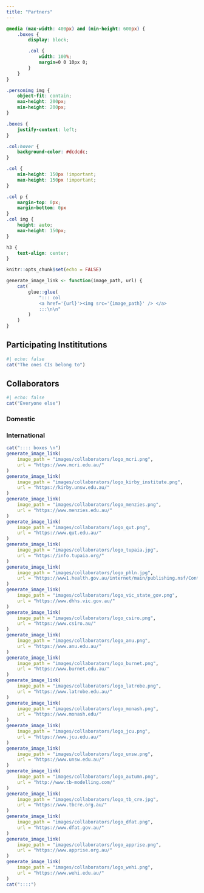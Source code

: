 ```yaml
---
title: "Partners"
---
```


```css
@media (max-width: 400px) and (min-height: 600px) {
    .boxes {
        display: block;

        .col {
            width: 100%;
            margin=0 0 10px 0;
        }
    }
}

.personimg img {
    object-fit: contain;
    max-height: 200px;
    min-height: 200px;
}

.boxes {
    justify-content: left;
}

.col:hover {
    background-color: #dcdcdc;
}

.col {
    min-height: 150px !important;
    max-height: 150px !important;
}

.col p {
    margin-top: 0px;
    margin-bottom: 0px
}
.col img {
    height: auto;
    max-height: 150px;
}

h3 {
    text-align: center;
}
```

```r
knitr::opts_chunk$set(echo = FALSE)

generate_image_link <- function(image_path, url) {
    cat(
        glue::glue(
            "::: col
            <a href='{url}'><img src='{image_path}' /> </a>
            :::\n\n"
        )
    )
}

```

## Participating Instititutions

```r
#| echo: false
cat("The ones CIs belong to")
```
## Collaborators

```r
#| echo: false
cat("Everyone else")
```

### Domestic

### International

```r
cat(":::: boxes \n")
generate_image_link(
    image_path = "images/collaborators/logo_mcri.png",
    url = "https://www.mcri.edu.au/"
)
generate_image_link(
    image_path = "images/collaborators/logo_kirby_institute.png",
    url = "https://kirby.unsw.edu.au/"
)
generate_image_link(
    image_path = "images/collaborators/logo_menzies.png",
    url = "https://www.menzies.edu.au/"
)
generate_image_link(
    image_path = "images/collaborators/logo_qut.png",
    url = "https://www.qut.edu.au/"
)
generate_image_link(
    image_path = "images/collaborators/logo_tupaia.jpg",
    url = "https://info.tupaia.org/"
)
generate_image_link(
    image_path = "images/collaborators/logo_phln.jpg",
    url = "https://www1.health.gov.au/internet/main/publishing.nsf/Content/cda-cdna-phln-index.htm"
)
generate_image_link(
    image_path = "images/collaborators/logo_vic_state_gov.png",
    url = "https://www.dhhs.vic.gov.au/"
)
generate_image_link(
    image_path = "images/collaborators/logo_csiro.png",
    url = "https://www.csiro.au/"
)
generate_image_link(
    image_path = "images/collaborators/logo_anu.png",
    url = "https://www.anu.edu.au/"
)
generate_image_link(
    image_path = "images/collaborators/logo_burnet.png",
    url = "https://www.burnet.edu.au/"
)
generate_image_link(
    image_path = "images/collaborators/logo_latrobe.png",
    url = "https://www.latrobe.edu.au/"
)
generate_image_link(
    image_path = "images/collaborators/logo_monash.png",
    url = "https://www.monash.edu/"
)
generate_image_link(
    image_path = "images/collaborators/logo_jcu.png",
    url = "https://www.jcu.edu.au/"
)
generate_image_link(
    image_path = "images/collaborators/logo_unsw.png",
    url = "https://www.unsw.edu.au/"
)
generate_image_link(
    image_path = "images/collaborators/logo_autumn.png",
    url = "http://www.tb-modelling.com/"
)
generate_image_link(
    image_path = "images/collaborators/logo_tb_cre.jpg",
    url = "https://www.tbcre.org.au/"
)
generate_image_link(
    image_path = "images/collaborators/logo_dfat.png",
    url = "https://www.dfat.gov.au/"
)
generate_image_link(
    image_path = "images/collaborators/logo_apprise.png",
    url = "https://www.apprise.org.au/"
)
generate_image_link(
    image_path = "images/collaborators/logo_wehi.png",
    url = "https://www.wehi.edu.au/"
)
cat("::::")
```